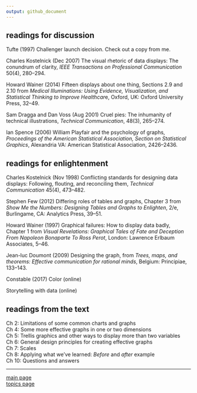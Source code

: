 ```yaml
---
output: github_document
---
```


## readings for discussion

Tufte (1997) Challenger launch decision. Check out a copy from me. 

Charles Kostelnick (Dec 2007) The visual rhetoric of data displays: The conundrum of clarity, *IEEE Transactions on Professional Communication* 50(4), 280–294.

Howard Wainer (2014) Fifteen displays about one thing, Sections 2.9 and 2.10 from *Medical Illuminations: Using Evidence, Visualization, and Statistical Thinking to Improve Healthcar*e, Oxford, UK: Oxford University Press, 32–49. 

Sam Dragga and Dan Voss (Aug 2001) Cruel pies: The inhumanity of technical illustrations, *Technical Communication*, 48(3), 265–274.

Ian Spence (2006) William Playfair and the psychology of graphs, *Proceedings of the American Statistical Association, Section on Statistical Graphics*, Alexandria VA: American Statistical Association, 2426–2436.



## readings for enlightenment

Charles Kostelnick (Nov 1998) Conflicting standards for designing data displays: Following, flouting, and reconciling them, *Technical Communication* 45(4), 473–482.

Stephen Few (2012) Differing roles of tables and graphs, Chapter 3 from *Show Me the Numbers: Designing Tables and Graphs to Enlighten*, 2/e, Burlingame, CA: Analytics Press, 39–51.

Howard Wainer (1997) Graphical failures: How to display data badly, Chapter 1 from *Visual Revelations: Graphical Tales of Fate and Deception From Napoleon Bonaparte To Ross Perot*, London: Lawrence Erlbaum Associates, 5–46. 

Jean-luc Doumont (2009) Designing the graph, from *Trees, maps, and theorems: Effective communication for rational minds*, Belgium: Principiae, 133–143.

Constable (2017) Color (online)

Storytelling with data (online)


## readings from the text

Ch 2: Limitations of some common charts and graphs<br> 
Ch 4: Some more effective graphs in one or two dimensions<br> 
Ch 5: Trellis graphics and other ways to display more than two variables<br> 
Ch 6: General design principles for creating effective graphs<br> 
Ch 7: Scales<br> 
Ch 8: Applying what we've learned: *Before* and *after* example<br> 
Ch 10: Questions and answers<br> 



 


---

[main page](../README.md)<br> 
[topics page](README-by-topic.md)
